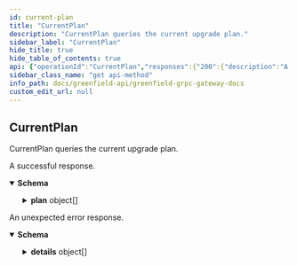 ```yaml
---
id: current-plan
title: "CurrentPlan"
description: "CurrentPlan queries the current upgrade plan."
sidebar_label: "CurrentPlan"
hide_title: true
hide_table_of_contents: true
api: {"operationId":"CurrentPlan","responses":{"200":{"description":"A successful response.","content":{"*/*":{"schema":{"type":"object","properties":{"plan":{"type":"array","items":{"type":"object","properties":{"name":{"type":"string","description":"Sets the name for the upgrade. This name will be used by the upgraded\nversion of the software to apply any special \"on-upgrade\" commands during\nthe first BeginBlock method after the upgrade is applied. It is also used\nto detect whether a software version can handle a given upgrade. If no\nupgrade handler with this name has been set in the software, it will be\nassumed that the software is out-of-date when the upgrade Time or Height is\nreached and the software will exit."},"height":{"type":"string","format":"int64","description":"The height at which the upgrade must be performed.\nOnly used if Time is not set."},"info":{"type":"string","title":"Any application specific upgrade info to be included on-chain\nsuch as a git commit that validators could automatically upgrade to"}},"description":"Plan specifies information about a planned upgrade and when it should occur."},"description":"plan is the current upgrade plan."}},"description":"QueryCurrentPlanResponse is the response type for the Query/CurrentPlan RPC\nmethod."}}}},"default":{"description":"An unexpected error response.","content":{"*/*":{"schema":{"type":"object","properties":{"error":{"type":"string"},"code":{"type":"integer","format":"int32"},"message":{"type":"string"},"details":{"type":"array","items":{"type":"object","properties":{"type_url":{"type":"string"},"value":{"type":"string","format":"byte"}}}}}}}}}},"tags":["Query"],"description":"CurrentPlan queries the current upgrade plan.","method":"get","path":"/cosmos/upgrade/v1beta1/current_plan","servers":[{"url":"https://gnfd-testnet-fullnode-tendermint-us.bnbchain.org"}],"info":{"title":"Greenfield - gRPC Gateway docs","description":"A REST interface for state queries","version":"1.0.0"},"postman":{"name":"CurrentPlan queries the current upgrade plan.","description":{"type":"text/plain"},"url":{"path":["cosmos","upgrade","v1beta1","current_plan"],"host":["{{baseUrl}}"],"query":[],"variable":[]},"header":[{"key":"Accept","value":"*/*"}],"method":"GET"}}
sidebar_class_name: "get api-method"
info_path: docs/greenfield-api/greenfield-grpc-gateway-docs
custom_edit_url: null
---
```



## CurrentPlan 

CurrentPlan queries the current upgrade plan.

<div><ApiTabs><TabItem label={"200"} value={"200"}><div>

A successful response.

</div><div><MimeTabs schemaType={"response"}><TabItem label={"*/*"} value={"*/*"}><SchemaTabs><TabItem label={"Schema"} value={"Schema"}><details style={{}} data-collapsed={false} open={true}><summary style={{"textAlign":"left"}}><strong>Schema</strong></summary><div style={{"textAlign":"left","marginLeft":"1rem"}}></div><ul style={{"marginLeft":"1rem"}}><SchemaItem collapsible={true} className={"schemaItem"}><details style={{}}><summary style={{}}><strong>plan</strong><span style={{"opacity":"0.6"}}> object[]</span></summary><div style={{"marginLeft":"1rem"}}><div style={{"marginTop":".5rem","marginBottom":".5rem"}}>

plan is the current upgrade plan.

</div><li><div style={{"fontSize":"var(--ifm-code-font-size)","opacity":"0.6","marginLeft":"-.5rem","paddingBottom":".5rem"}}>Array [</div></li><SchemaItem collapsible={false} name={"name"} required={false} schemaName={"string"} qualifierMessage={undefined} schema={{"type":"string","description":"Sets the name for the upgrade. This name will be used by the upgraded\nversion of the software to apply any special \"on-upgrade\" commands during\nthe first BeginBlock method after the upgrade is applied. It is also used\nto detect whether a software version can handle a given upgrade. If no\nupgrade handler with this name has been set in the software, it will be\nassumed that the software is out-of-date when the upgrade Time or Height is\nreached and the software will exit."}}></SchemaItem><SchemaItem collapsible={false} name={"height"} required={false} schemaName={"int64"} qualifierMessage={undefined} schema={{"type":"string","format":"int64","description":"The height at which the upgrade must be performed.\nOnly used if Time is not set."}}></SchemaItem><SchemaItem collapsible={false} name={"info"} required={false} schemaName={"Any application specific upgrade info to be included on-chain\nsuch as a git commit that validators could automatically upgrade to"} qualifierMessage={undefined} schema={{"type":"string","title":"Any application specific upgrade info to be included on-chain\nsuch as a git commit that validators could automatically upgrade to"}}></SchemaItem><li><div style={{"fontSize":"var(--ifm-code-font-size)","opacity":"0.6","marginLeft":"-.5rem"}}>]</div></li></div></details></SchemaItem></ul></details></TabItem><TabItem label={"Example (from schema)"} value={"Example (from schema)"}><ResponseSamples responseExample={"{\n  \"plan\": [\n    {\n      \"name\": \"string\",\n      \"height\": \"string\",\n      \"info\": \"string\"\n    }\n  ]\n}"} language={"json"}></ResponseSamples></TabItem></SchemaTabs></TabItem></MimeTabs></div></TabItem><TabItem label={"default"} value={"default"}><div>

An unexpected error response.

</div><div><MimeTabs schemaType={"response"}><TabItem label={"*/*"} value={"*/*"}><SchemaTabs><TabItem label={"Schema"} value={"Schema"}><details style={{}} data-collapsed={false} open={true}><summary style={{"textAlign":"left"}}><strong>Schema</strong></summary><div style={{"textAlign":"left","marginLeft":"1rem"}}></div><ul style={{"marginLeft":"1rem"}}><SchemaItem collapsible={false} name={"error"} required={false} schemaName={"string"} qualifierMessage={undefined} schema={{"type":"string"}}></SchemaItem><SchemaItem collapsible={false} name={"code"} required={false} schemaName={"int32"} qualifierMessage={undefined} schema={{"type":"integer","format":"int32"}}></SchemaItem><SchemaItem collapsible={false} name={"message"} required={false} schemaName={"string"} qualifierMessage={undefined} schema={{"type":"string"}}></SchemaItem><SchemaItem collapsible={true} className={"schemaItem"}><details style={{}}><summary style={{}}><strong>details</strong><span style={{"opacity":"0.6"}}> object[]</span></summary><div style={{"marginLeft":"1rem"}}><li><div style={{"fontSize":"var(--ifm-code-font-size)","opacity":"0.6","marginLeft":"-.5rem","paddingBottom":".5rem"}}>Array [</div></li><SchemaItem collapsible={false} name={"type_url"} required={false} schemaName={"string"} qualifierMessage={undefined} schema={{"type":"string"}}></SchemaItem><SchemaItem collapsible={false} name={"value"} required={false} schemaName={"byte"} qualifierMessage={undefined} schema={{"type":"string","format":"byte"}}></SchemaItem><li><div style={{"fontSize":"var(--ifm-code-font-size)","opacity":"0.6","marginLeft":"-.5rem"}}>]</div></li></div></details></SchemaItem></ul></details></TabItem><TabItem label={"Example (from schema)"} value={"Example (from schema)"}><ResponseSamples responseExample={"{\n  \"error\": \"string\",\n  \"code\": 0,\n  \"message\": \"string\",\n  \"details\": [\n    {\n      \"type_url\": \"string\",\n      \"value\": \"string\"\n    }\n  ]\n}"} language={"json"}></ResponseSamples></TabItem></SchemaTabs></TabItem></MimeTabs></div></TabItem></ApiTabs></div>
      
